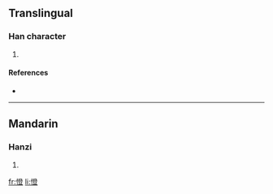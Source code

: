 ==Translingual==

===Han character===
{{Han char|rn=61|rad=心|as=12|sn=15|four=|canj=心弓人廿 (PNOT)}}

# {{defn|Han|sort=心12}}

====References====
* {{Han ref|kx=0402.200|dkj=11214|dj=0742.220|hdz=42357.090|uh=6195|ud=24981}}

----

==Mandarin==

===Hanzi===
{{cmn-hanzi|pin=[[chéng]] ([[cheng2]])|wg=ch'eng<sup>2</sup>}}

# {{defn|Mandarin|sort=心12}}

[[fr:憕]]
[[li:憕]]